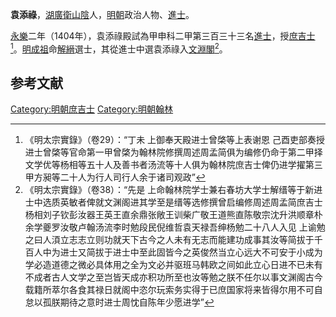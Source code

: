 '''袁添祿'''，[[湖廣衛|湖廣衛]][[山陰|山陰]]人，[[明朝|明朝]]政治人物、[[進士|進士]]。

[[永乐_(明朝)|永樂]]二年（1404年），袁添祿殿試為甲申科二甲第三百三十三名[[進士|進士]]，授[[庶吉士|庶吉士]]<ref>《明太宗實錄》（卷29）：“丁未  上御奉天殿进士曾棨等上表谢恩  己酉吏部奏授进士曾棨等官命第一甲曾棨为翰林院修撰周述周孟简俱为编修仍命于第二甲择文学优等杨相等五十人及善书者汤流等十人俱为翰林院庶吉士俾仍进学擢第三甲方昶等二十人为行人司行人余于诸司观政”</ref>。[[明成祖|明成祖]]命[[解縉|解縉]]選士，其從進士中選袁添祿入[[文淵閣|文淵閣]]<ref>《明太宗實錄》（卷38）：“先是  上命翰林院学士兼右春坊大学士解缙等于新进士中选质英敏者俾就文渊阁进其学至是缙等选修撰曾启编修周述周孟简庶吉士杨相刘子钦彭汝器王英王直余鼎张敞王训柴广敬王道熊直陈敬宗沈升洪顺章朴余学夔罗汝敬卢翰汤流李时勉段民倪维哲袁天禄吾绅杨勉二十八人入见  上谕勉之曰人湏立志志立则功就天下古今之人未有无志而能建功成事其汝等简拔于千百人中为进士又简拔于进士中至此固皆今之英俊然当立心远大不可安于小成为学必造道德之微必具体用之全为文必并驱班马韩欧之间如此立心日进不已未有不成者古人文学之至岂皆天成亦积功所至也汝等勉之朕不任尔以事文渊阁古今载籍所萃尔各食其禄日就阁中恣尔玩索务实得于已庶国家将来皆得尔用不可自怠以孤朕期待之意时进士周忱自陈年少愿进学”</ref>。

==参考文献==
{{Reflist}}

{{明朝人物小作品}}
{{永樂二年甲申科殿試金榜}}

{{DEFAULTSORT:Yuan袁}}
[[Category:明朝庶吉士|Category:明朝庶吉士]]
[[Category:明朝翰林|Category:明朝翰林]]